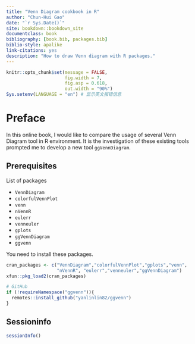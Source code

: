 ```yaml
--- 
title: "Venn Diagram cookbook in R"
author: "Chun-Hui Gao"
date: "`r Sys.Date()`"
site: bookdown::bookdown_site
documentclass: book
bibliography: [book.bib, packages.bib]
biblio-style: apalike
link-citations: yes
description: "How to draw Venn diagram with R packages."
---
```


```r
knitr::opts_chunk$set(message = FALSE,
                      fig.width = 7,
                      fig.asp = 0.618,
                      out.width = "90%")
Sys.setenv(LANGUAGE = "en") # 显示英文报错信息
```


# Preface

In this online book, I would like to compare the usage of several Venn Diagram 
tool in R environment. It is the investigation of these existing tools prompted 
me to develop a new tool `ggVennDiagram`.

## Prerequisites

List of packages

- `VennDiagram`
- `colorfulVennPlot`
- `venn`
- `nVennR`
- `eulerr`
- `venneuler`
- `gplots`
- `ggVennDiagram`
- `ggvenn`

You need to install these packages.

```r
cran_packages <- c("VennDiagram","colorfulVennPlot","gplots","venn",
                   "nVennR", "eulerr","venneuler","ggVennDiagram")
xfun::pkg_load2(cran_packages)

# GitHub
if (!requireNamespace("ggvenn")){
  remotes::install_github("yanlinlin82/ggvenn")
}
```



## Sessioninfo

```r
sessionInfo()
```

